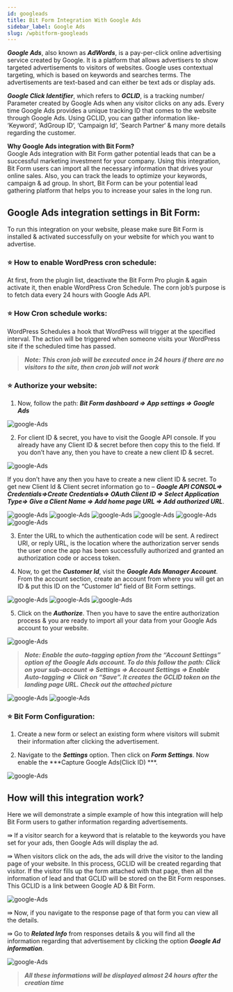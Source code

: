 ```yaml
---
id: googleads
title: Bit Form Integration With Google Ads 
sidebar_label: Google Ads
slug: /wpbitform-googleads
---
```


***Google Ads***, also known as ***AdWords***, is a pay-per-click online advertising service created by Google. It is a platform that allows advertisers to show targeted advertisements to visitors of websites. Google uses contextual targeting, which is based on keywords and searches terms. The advertisements are text-based and can either be text ads or display ads.

***Google Click Identifier***, which refers to ***GCLID***, is a tracking number/ Parameter created by Google Ads when any visitor clicks on any ads. Every time Google Ads provides a unique tracking ID that comes to the website through Google Ads. Using GCLID, you can gather information like- ‘Keyword‘, ‘AdGroup ID‘, ‘Campaign Id‘, ‘Search Partner‘ & many more details regarding the customer.

**Why Google Ads integration with Bit Form?**  
Google Ads integration with Bit Form gather potential leads that can be a successful marketing investment for your company. Using this integration, Bit Form users can import all the necessary information that drives your online sales. Also, you can track the leads to optimize your keywords, campaign & ad group. In short, Bit Form can be your potential lead gathering platform that helps you to increase your sales in the long run.

## Google Ads integration settings in Bit Form:
To run this integration on your website, please make sure Bit Form is installed & activated successfully on your website for which you want to advertise.

### ⭐ How to enable WordPress cron schedule:
At first, from the plugin list, deactivate the Bit Form Pro plugin & again activate it, then enable WordPress Cron Schedule. The corn job’s purpose is to fetch data every 24 hours with Google Ads API.

### ⭐ How Cron schedule works:
WordPress Schedules a hook that WordPress will trigger at the specified interval. The action will be triggered when someone visits your WordPress site if the scheduled time has passed.

> ***Note: This cron job will be executed once in 24 hours if there are no visitors to the site, then cron job will not work***

### ⭐ Authorize your website: 
1. Now, follow the path: ***Bit Form dashboard => App settings => Google Ads***

<Image src="Google-Ads-Integration/1_App Settings_Bit Form" alt="google-Ads" w="1020" h="350" />

2. For client ID & secret, you have to visit the Google API console. If you already have any Client ID & secret before then copy this to the field. If you don’t have any, then you have to create a new client ID & secret.

<Image src="Google-Ads-Integration/2_Google API Console- Bit Form" alt="google-Ads" w="1020" h="380" />

If you don’t have any then you have to create a new client ID & secret. To get new Client Id & Client secret information go to – ***Google API CONSOL=> Credentials=>Create Credentials=> OAuth Client ID => Select Application Type=> Give a Client Name => Add home page URL => Add authorized URL***.

<Image src="Google-Ads-Integration/3_Credentials-Bit Form" alt="google-Ads" w="1020" h="250" />

<Image src="Google-Ads-Integration/4_Application_type-Bit Form" alt="google-Ads" w="1020" h="300" />

<Image src="Google-Ads-Integration/5_URLs-Bit Form" alt="google-Ads" w="1020" h="400" />

<Image src="Google-Ads-Integration/6_Oauth Client ID's-Bit Form" alt="google-Ads" w="1020" h="300" />

<Image src="Google-Ads-Integration/7_Get Client Id & Secret-Bit Form" alt="google-Ads" w="1020" h="200" />

<Image src="Google-Ads-Integration/8_Put Id & Secret" alt="google-Ads" w="1020" h="300" />

3. Enter the URL to which the authentication code will be sent. A redirect URI, or reply URL, is the location where the authorization server sends the user once the app has been successfully authorized and granted an authorization code or access token.

4. Now, to get the ***Customer Id***, visit the ***Google Ads Manager Account***. From the account section, create an account from where you will get an ID & put this ID on the “Customer Id” field of Bit Form settings.

<Image src="Google-Ads-Integration/10_Create Customer ID-Bit Form" alt="google-Ads" w="1020" h="300" />

<Image src="Google-Ads-Integration/11_Created Customer Id-Bit Form" alt="google-Ads" w="1020" h="370" />

<Image src="Google-Ads-Integration/12_Put Customer Id-Bit Form" alt="google-Ads" w="1020" h="300" />

5. Click on the  ***Authorize***. Then you have to save the entire authorization process & you are ready to import all your data from your Google Ads account to your website.

<Image src="Google-Ads-Integration/15_Authorize-Bit Form" alt="google-Ads" w="1020" h="300" />

> ***Note: Enable the auto-tagging option from the “Account Settings” option of the Google Ads account. To do this follow the path: Click on your sub-account => Settings => Account Settings => Enable Auto-tagging => Click on “Save”. It creates the GCLID token on the landing page URL. Check out the attached picture***

<Image src="Google-Ads-Integration/13_Auto tagging-Bit Form" alt="google-Ads" w="1020" h="300" />

<Image src="Google-Ads-Integration/14_Enable Auto Tagging-Bit Form" alt="google-Ads" w="1020" h="350" />

### ⭐ Bit Form Configuration:
1. Create a new form or select an existing form where visitors will submit their information after clicking the advertisement.

2. Navigate to the ***Settings*** option. Then click on ***Form Settings***. Now enable the ***Capture Google Ads(Click ID) ***.

<Image src="Google-Ads-Integration/16_Enable GCLID-Bit Form" alt="google-Ads" w="1020" h="300" />

## How will this integration work?
Here we will demonstrate a simple example of how this integration will help Bit Form users to gather information regarding advertisements.

⇛ If a visitor search for a keyword that is relatable to the keywords you have set for your ads, then Google Ads will display the ad.

⇛ When visitors click on the ads, the ads will drive the visitor to the landing page of your website. In this process, GCLID will be created regarding that visitor. If the visitor fills up the form attached with that page, then all the information of lead and that GCLID will be stored on the Bit Form responses. This GCLID is a link between Google AD & Bit Form.

<Image src="Google-Ads-Integration/17.Catch GCLID- Bit Form" alt="google-Ads" w="1020" h="450" />

⇛ Now, if you navigate to the response page of that form you can view all the details.

⇛ Go to ***Related Info*** from responses details & you will find all the information regarding that advertisement by clicking the option ***Google Ad information***.

<Image src="Google-Ads-Integration/18_Related Info- Bit Form" alt="google-Ads" w="509" h="607" />

> ***All these informations will be displayed almost 24 hours after the creation time***




<Feedback/>